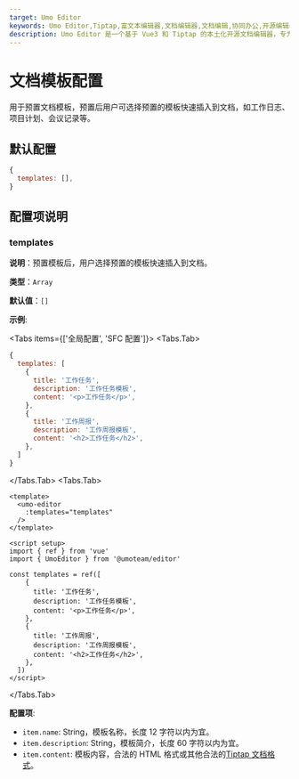 ```yaml
---
target: Umo Editor
keywords: Umo Editor,Tiptap,富文本编辑器,文档编辑器,文档编辑,协同办公,开源编辑器,国产编辑器
description: Umo Editor 是一个基于 Vue3 和 Tiptap 的本土化开源文档编辑器，专为国人用户设计。它提供了强大的文档编辑能力和 AI 创作功能，支持分页模式、Markdown 语法、富文本编辑、多种格式的节点插入、页面样式设置、文档导出与打印等功能。此外，Umo Editor 还支持自定义扩展、多语言设置和暗色主题。
---
```



# 文档模板配置

用于预置文档模板，预置后用户可选择预置的模板快速插入到文档，如工作日志、项目计划、会议记录等。

## 默认配置

```js
{
  templates: [],
}
```

## 配置项说明

### templates

**说明**：预置模板后，用户选择预置的模板快速插入到文档。

**类型**：`Array`

**默认值**：`[]`

**示例**:

<Tabs items={['全局配置', 'SFC 配置']}>
<Tabs.Tab>
```js
{
  templates: [
    {
      title: '工作任务',
      description: '工作任务模板',
      content: '<p>工作任务</p>',
    },
    {
      title: '工作周报',
      description: '工作周报模板',
      content: '<h2>工作任务</h2>',
    },
  ]
}
```
</Tabs.Tab>
<Tabs.Tab>
```vue
<template>
  <umo-editor 
    :templates="templates" 
  />
</template>
 
<script setup>
import { ref } from 'vue'
import { UmoEditor } from '@umoteam/editor'

const templates = ref([
    {
      title: '工作任务',
      description: '工作任务模板',
      content: '<p>工作任务</p>',
    },
    {
      title: '工作周报',
      description: '工作周报模板',
      content: '<h2>工作任务</h2>',
    },
  ])
</script>
```
</Tabs.Tab>
</Tabs>

**配置项**:

- `item.name`: String，模板名称，长度 12 字符以内为宜。
- `item.description`: String，模板简介，长度 60 字符以内为宜。
- `item.content`: 模板内容，合法的 HTML 格式或其他合法的[Tiptap 文档格式](https://tiptap.dev/docs/editor/guide/output)。

